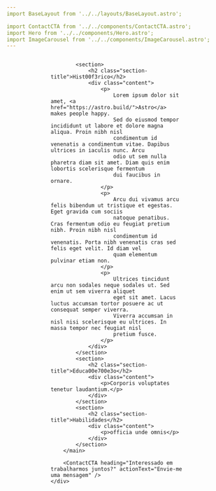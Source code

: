 ```yaml
---
import BaseLayout from '../../layouts/BaseLayout.astro';

import ContactCTA from '../../components/ContactCTA.astro';
import Hero from '../../components/Hero.astro';
import ImageCarousel from '../../components/ImageCarousel.astro';
---
```


<BaseLayout lang="pt-BR" title="About | Vitor Eltz" description="About Vitor Eltz">
	<div class="stack gap-20">
		<main class="wrapper about">
			<Hero
				title="About"
				tagline="Obrigado por visitar. Leia abaixo para saber mais sobre mim e minha trajet00f3ria."
			>
				<ImageCarousel images={[
					{ src: '/assets/photo.jpeg', alt: 'Vitor Eltz at work' },
					{ src: '/assets/azion-launch-week.jpeg', alt: 'Another photo' }
				]} />
			</Hero>

			<section>
				<h2 class="section-title">Hist00f3rico</h2>
				<div class="content">
					<p>
						Lorem ipsum dolor sit amet, <a href="https://astro.build/">Astro</a> makes people happy.
						Sed do eiusmod tempor incididunt ut labore et dolore magna aliqua. Proin nibh nisl
						condimentum id venenatis a condimentum vitae. Dapibus ultrices in iaculis nunc. Arcu
						odio ut sem nulla pharetra diam sit amet. Diam quis enim lobortis scelerisque fermentum
						dui faucibus in ornare.
					</p>
					<p>
						Arcu dui vivamus arcu felis bibendum ut tristique et egestas. Eget gravida cum sociis
						natoque penatibus. Cras fermentum odio eu feugiat pretium nibh. Proin nibh nisl
						condimentum id venenatis. Porta nibh venenatis cras sed felis eget velit. Id diam vel
						quam elementum pulvinar etiam non.
					</p>
					<p>
						Ultrices tincidunt arcu non sodales neque sodales ut. Sed enim ut sem viverra aliquet
						eget sit amet. Lacus luctus accumsan tortor posuere ac ut consequat semper viverra.
						Viverra accumsan in nisl nisi scelerisque eu ultrices. In massa tempor nec feugiat nisl
						pretium fusce.
					</p>
				</div>
			</section>
			<section>
				<h2 class="section-title">Educa00e700e3o</h2>
				<div class="content">
					<p>Corporis voluptates tenetur laudantium.</p>
				</div>
			</section>
			<section>
				<h2 class="section-title">Habilidades</h2>
				<div class="content">
					<p>officia unde omnis</p>
				</div>
			</section>
		</main>

		<ContactCTA heading="Interessado em trabalharmos juntos?" actionText="Envie-me uma mensagem" />
	</div>
</BaseLayout>

<style>
	.about {
		display: flex;
		flex-direction: column;
		gap: 3.5rem;
	}

	img {
		margin-top: 1.5rem;
		border-radius: 1.5rem;
		box-shadow: var(--shadow-md);
	}

	section {
		display: flex;
		flex-direction: column;
		gap: 0.5rem;
		color: var(--gray-200);
	}

	.section-title {
		grid-column-start: 1;
		font-size: var(--text-xl);
		color: var(--gray-0);
	}

	.content {
		grid-column: 2 / 4;
	}

	.content :global(a) {
		text-decoration: 1px solid underline transparent;
		text-underline-offset: 0.25em;
		transition: text-decoration-color var(--theme-transition);
	}

	.content :global(a:hover),
	.content :global(a:focus) {
		text-decoration-color: currentColor;
	}

	@media (min-width: 50em) {
		.about {
			display: grid;
			grid-template-columns: 1fr 60% 1fr;
		}

		.about > :global(:first-child) {
			grid-column-start: 2;
		}

		section {
			display: contents;
			font-size: var(--text-lg);
		}
	}
</style>
